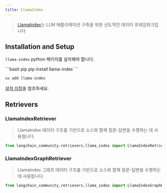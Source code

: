 ```yaml
---
title: LlamaIndex
---
```


>[LlamaIndex](https://www.llamaindex.ai/)는 LLM 애플리케이션 구축을 위한 선도적인 데이터 프레임워크입니다


## Installation and Setup

`llama-index` python 패키지를 설치해야 합니다.

<CodeGroup>
```bash pip
pip install llama-index
```

```bash uv
uv add llama-index
```
</CodeGroup>

[설치 지침](https://docs.llamaindex.ai/en/stable/getting_started/installation/)을 참조하세요.

## Retrievers

### LlamaIndexRetriever

>LlamaIndex 데이터 구조를 기반으로 소스와 함께 질문-답변을 수행하는 데 사용됩니다.

```python
from langchain_community.retrievers.llama_index import LlamaIndexRetriever
```

### LlamaIndexGraphRetriever

>LlamaIndex 그래프 데이터 구조를 기반으로 소스와 함께 질문-답변을 수행하는 데 사용됩니다.

```python
from langchain_community.retrievers.llama_index import LlamaIndexGraphRetriever
```